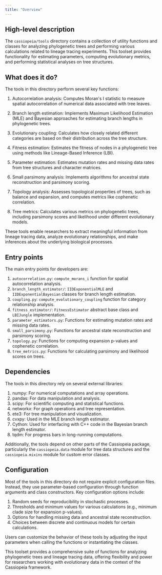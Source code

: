 ```yaml
---
title: "Overview"
---
```


## High-level description
The `cassiopeia/tools` directory contains a collection of utility functions and classes for analyzing phylogenetic trees and performing various calculations related to lineage tracing experiments. This toolset provides functionality for estimating parameters, computing evolutionary metrics, and performing statistical analyses on tree structures.

## What does it do?
The tools in this directory perform several key functions:

1. Autocorrelation analysis: Computes Moran's I statistic to measure spatial autocorrelation of numerical data associated with tree leaves.

2. Branch length estimation: Implements Maximum Likelihood Estimation (MLE) and Bayesian approaches for estimating branch lengths in phylogenetic trees.

3. Evolutionary coupling: Calculates how closely related different categories are based on their distribution across the tree structure.

4. Fitness estimation: Estimates the fitness of nodes in a phylogenetic tree using methods like Lineage-Based Inference (LBI).

5. Parameter estimation: Estimates mutation rates and missing data rates from tree structures and character matrices.

6. Small parsimony analysis: Implements algorithms for ancestral state reconstruction and parsimony scoring.

7. Topology analysis: Assesses topological properties of trees, such as balance and expansion, and computes metrics like cophenetic correlation.

8. Tree metrics: Calculates various metrics on phylogenetic trees, including parsimony scores and likelihood under different evolutionary models.

These tools enable researchers to extract meaningful information from lineage tracing data, analyze evolutionary relationships, and make inferences about the underlying biological processes.

## Entry points
The main entry points for developers are:

1. `autocorrelation.py`: `compute_morans_i` function for spatial autocorrelation analysis.
2. `branch_length_estimator/`: `IIDExponentialMLE` and `IIDExponentialBayesian` classes for branch length estimation.
3. `coupling.py`: `compute_evolutionary_coupling` function for category relationship analysis.
4. `fitness_estimator/`: `FitnessEstimator` abstract base class and `LBIJungle` implementation.
5. `parameter_estimators.py`: Functions for estimating mutation rates and missing data rates.
6. `small_parsimony.py`: Functions for ancestral state reconstruction and parsimony scoring.
7. `topology.py`: Functions for computing expansion p-values and cophenetic correlation.
8. `tree_metrics.py`: Functions for calculating parsimony and likelihood scores on trees.

## Dependencies
The tools in this directory rely on several external libraries:

1. numpy: For numerical computations and array operations.
2. pandas: For data manipulation and analysis.
3. scipy: For scientific computing and statistical functions.
4. networkx: For graph operations and tree representation.
5. ete3: For tree manipulation and visualization.
6. cvxpy: Used in the MLE branch length estimator.
7. Cython: Used for interfacing with C++ code in the Bayesian branch length estimator.
8. tqdm: For progress bars in long-running computations.

Additionally, the tools depend on other parts of the Cassiopeia package, particularly the `cassiopeia.data` module for tree data structures and the `cassiopeia.mixins` module for custom error classes.

## Configuration
Most of the tools in this directory do not require explicit configuration files. Instead, they use parameter-based configuration through function arguments and class constructors. Key configuration options include:

1. Random seeds for reproducibility in stochastic processes.
2. Thresholds and minimum values for various calculations (e.g., minimum clade size for expansion p-values).
3. Options for handling missing data and ancestral state reconstruction.
4. Choices between discrete and continuous models for certain calculations.

Users can customize the behavior of these tools by adjusting the input parameters when calling the functions or instantiating the classes.

This toolset provides a comprehensive suite of functions for analyzing phylogenetic trees and lineage tracing data, offering flexibility and power for researchers working with evolutionary data in the context of the Cassiopeia framework.
